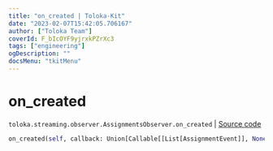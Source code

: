 ```yaml
---
title: "on_created | Toloka-Kit"
date: "2023-02-07T15:42:05.706167"
author: ["Toloka Team"]
coverId: F_bIcOYF9yjrxkPZrXc3
tags: ["engineering"]
ogDescription: ""
docsMenu: "tkitMenu"
---
```


# on_created
`toloka.streaming.observer.AssignmentsObserver.on_created` | [Source code](https://github.com/Toloka/toloka-kit/blob/v1.1.3/src/streaming/observer.py#L383)

```python
on_created(self, callback: Union[Callable[[List[AssignmentEvent]], None], Callable[[List[AssignmentEvent]], Awaitable[None]]])
```